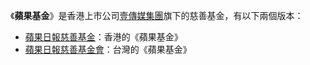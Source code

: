 《'''蘋果基金'''》是香港上市公司[[壹傳媒集團|壹傳媒集團]]旗下的慈善基金，有以下兩個版本：

* [[蘋果日報慈善基金|蘋果日報慈善基金]]：香港的《蘋果基金》
* [[蘋果日報慈善基金會|蘋果日報慈善基金會]]：台灣的《蘋果基金》

{{Disambig|Cat=四字組織機構消歧義}}